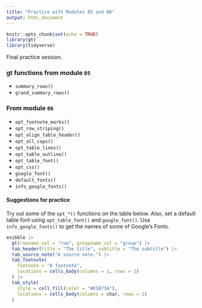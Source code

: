 ```yaml
---
title: "Practice with Modules 05 and 06"
output: html_document
---
```


```r
knitr::opts_chunk$set(echo = TRUE)
library(gt)
library(tidyverse)
```

Final practice session.

### **gt** functions from module `05`

- `summary_rows()`
- `grand_summary_rows()`

### From module `06`

- `opt_footnote_marks()`
- `opt_row_striping()`
- `opt_align_table_header()`
- `opt_all_caps()`
- `opt_table_lines()`
- `opt_table_outline()`
- `opt_table_font()`
- `opt_css()`
- `google_font()`
- `default_fonts()`
- `info_google_fonts()`

#### Suggestions for practice

Try out some of the `opt_*()` functions on the table below. Also, set a default table font using `opt_table_font()` and `google_font()`. Use `info_google_fonts()` to get the names of some of Google's Fonts.

```r
exibble |>
  gt(rowname_col = "row", groupname_col = "group") |>
  tab_header(title = "The title", subtitle = "The subtitle") |>
  tab_source_note("A source note.") |>
  tab_footnote(
    footnote = "A footnote",
    locations = cells_body(columns = 1, rows = 1)
  ) |>
  tab_style(
    style = cell_fill(color = "#E5873A"),
    locations = cells_body(columns = char, rows = 1)
  )
```

